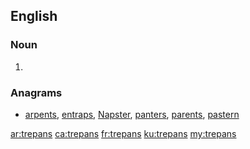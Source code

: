 ==English==

===Noun===
{{head|en|noun plural form}}

# {{plural of|trepan|lang=en}}

===Anagrams===
* [[arpents#English|arpents]], [[entraps#English|entraps]], [[Napster#English|Napster]], [[panters#English|panters]], [[parents#English|parents]], [[pastern#English|pastern]]

[[ar:trepans]]
[[ca:trepans]]
[[fr:trepans]]
[[ku:trepans]]
[[my:trepans]]